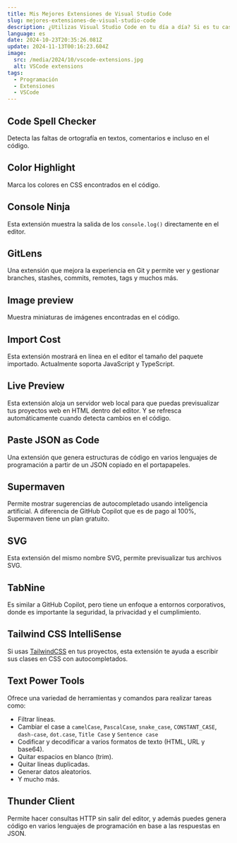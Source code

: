 ```yaml
---
title: Mis Mejores Extensiones de Visual Studio Code
slug: mejores-extensiones-de-visual-studio-code
description: ¿Utilizas Visual Studio Code en tu día a día? Si es tu caso, te recomiendo estas extensiones que podría mejorar tu productividad.
language: es
date: 2024-10-23T20:35:26.081Z
update: 2024-11-13T00:16:23.604Z
image:
  src: /media/2024/10/vscode-extensions.jpg
  alt: VSCode extensions
tags:
  - Programación
  - Extensiones
  - VSCode
---
```


## Code Spell Checker

<LinkPreview id="https://marketplace.visualstudio.com/items?itemName=streetsidesoftware.code-spell-checker" />

Detecta las faltas de ortografía en textos, comentarios e incluso en el código.

## Color Highlight

<LinkPreview id="https://marketplace.visualstudio.com/items?itemName=naumovs.color-highlight" />

Marca los colores en CSS encontrados en el código.

## Console Ninja

<LinkPreview id="https://marketplace.visualstudio.com/items?itemName=WallabyJs.console-ninja" />

Esta extensión muestra la salida de los `console.log()` directamente en el editor.

## GitLens

<LinkPreview id="https://marketplace.visualstudio.com/items?itemName=eamodio.gitlens" />

Una extensión que mejora la experiencia en Git y permite ver y gestionar branches, stashes, commits, remotes, tags y muchos más.

## Image preview

<LinkPreview id="https://marketplace.visualstudio.com/items?itemName=kisstkondoros.vscode-gutter-preview" />

Muestra miniaturas de imágenes encontradas en el código. 

## Import Cost

<LinkPreview id="https://marketplace.visualstudio.com/items?itemName=wix.vscode-import-cost" />

Esta extensión mostrará en línea en el editor el tamaño del paquete importado. Actualmente soporta JavaScript y TypeScript.

## Live Preview

<LinkPreview id="https://marketplace.visualstudio.com/items?itemName=ms-vscode.live-server" />

Esta extensión aloja un servidor web local para que puedas previsualizar tus proyectos web en HTML dentro del editor. Y se refresca automáticamente cuando detecta cambios en el código.

## Paste JSON as Code

<LinkPreview id="https://marketplace.visualstudio.com/items?itemName=quicktype.quicktype" />

Una extensión que genera estructuras de código en varios lenguajes de programación a partir de un JSON copiado en el portapapeles.

## Supermaven

<LinkPreview id="https://marketplace.visualstudio.com/items?itemName=supermaven.supermaven" />

Permite mostrar sugerencias de autocompletado usando inteligencia artificial. A diferencia de GitHub Copilot que es de pago al 100%, Supermaven tiene un plan gratuito.

## SVG

<LinkPreview id="https://marketplace.visualstudio.com/items?itemName=jock.svg" />

Esta extensión del mismo nombre SVG, permite previsualizar tus archivos SVG.

## TabNine

<LinkPreview id="https://marketplace.visualstudio.com/items?itemName=TabNine.tabnine-vscode" />

Es similar a GitHub Copilot, pero tiene un enfoque a entornos corporativos, donde es importante la seguridad, la privacidad y el cumplimiento.

## Tailwind CSS IntelliSense

<LinkPreview id="https://marketplace.visualstudio.com/items?itemName=bradlc.vscode-tailwindcss" />

Si usas [TailwindCSS](https://tailwindcss.com) en tus proyectos, esta extensión te ayuda a escribir sus clases en CSS con autocompletados.

## Text Power Tools

<LinkPreview id="https://marketplace.visualstudio.com/items?itemName=qcz.text-power-tools" />

Ofrece una variedad de herramientas y comandos para realizar tareas como:

* Filtrar líneas.
* Cambiar el case a `camelCase`, `PascalCase`, `snake_case`, `CONSTANT_CASE`, `dash-case`, `dot.case`, `Title Case` y `Sentence case`
* Codificar y decodificar a varios formatos de texto (HTML, URL y base64).
* Quitar espacios en blanco (trim).
* Quitar líneas duplicadas.
* Generar datos aleatorios.
* Y mucho más.

## Thunder Client

<LinkPreview id="https://marketplace.visualstudio.com/items?itemName=rangav.vscode-thunder-client" />

Permite hacer consultas HTTP sin salir del editor, y además puedes genera código en varios lenguajes de programación en base a las respuestas en JSON.
